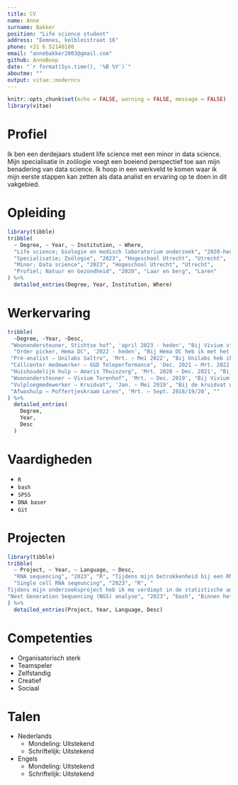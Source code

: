 ```yaml
---
title: CV
name: Anne
surname: Bakker
position: "Life science student"
address: "Eemnes, kolbleistraat 16"
phone: +31 6 52140180
email: "annebakker2003@gmail.com"
github: AnneBoop
date: "`r format(Sys.time(), '%B %Y')`"
aboutme: ""
output: vitae::moderncv
---
```


```r
knitr::opts_chunk$set(echo = FALSE, warning = FALSE, message = FALSE)
library(vitae)
```

# Profiel

Ik ben een derdejaars student life science met een minor in data science. Mijn specialisatie in zoölogie voegt een boeiend perspectief toe aan mijn benadering van data science. Ik hoop in een werkveld te komen waar ik mijn eerste stappen kan zetten als data analist en ervaring op te doen in dit vakgebied.


# Opleiding

```r
library(tibble)
tribble(
  ~ Degree, ~ Year, ~ Institution, ~ Where,
  "Life science; biologie en medisch laboratorium onderzoek", "2020-heden", "Hogeschool Utrecht", "Utrecht",
  "Specialisatie; Zoölogie", "2023", "Hogeschool Utrecht", "Utrecht",
  "Minor; Data science", "2023", "Hogeschool Utrecht", "Utrecht",
  "Profiel; Natuur en Gezondheid", "2020", "Laar en berg", "Laren"
) %>%
  detailed_entries(Degree, Year, Institution, Where)
```


# Werkervaring

```r
tribble(
  ~Degree, ~Year, ~Desc,
 "Woonondersteuner, Stichtse hof", 'april 2023 - heden', "Bij Vivium stichtse hof werk ik als een woonondersteuner, dit houdt in dat ik de bewoners help bij het dagelijks leven. Zo kook ik voor ze, doe ik de afwas, ben ik een hulp bij de maaltijd en heb ik een signaalfunctie",
  "Order picker, Hema DC", '2022 - heden', "Bij Hema DC heb ik met het ‘pick by light’ systeem gewerkt en heb ik orders verzendklaar gemaakt", 
 "Pré-analist – Unilabs Saltro", 'Mrt. – Mei 2022', "Bij Unilabs heb ik als pré-analist gewerkt tijdens de corona tijd. Hierbij was ik verantwoordelijk voor het verwerken van de patiëntgegevens in de systemen. Het uitpakken van het patiëntmateriaal en het gereed te maken voor analyse", 
 "Callcenter medewerker – GGD Teleperformance", 'Dec. 2021 – Mrt. 2022', "Bij GGD teleperformance heb ik als callcenter medewerker gewerkt tijden de corona tijd. Ik heb hierbij verschillende trainingen doorlopen om de mensen telefonisch goed te woord te staan bij het maken van een test of vaccinatie afspraak", 
 "Huishoudelijk hulp – Amaris Thuiszorg", 'Mrt. 2020 – Dec. 2021', "Bij Amaris thuiszorg was ik huishoudelijk hulp. Dit hield in dat ik bij mensen thuis kwam en hielp met het schoonhouden en opruimen van het huis. En gaf ik verdere ondersteunig om de ouderen zo lang mogelijk in hun eigen leefomgeving te laten wonen, doormiddel van een praatje maken en een signaalfunctie te vervullen", 
 "Woonondersteuner – Vivium Torenhof", 'Mrt. – Dec. 2019', "Bij Vivium torenhof werkte ik als een woonondersteuner, dit hield in dat ik de bewoners hielp. Zo moest ik bedden verschonen, deed ik afwasjes, hulp bij de maaltijd en had ik een signaalfunctie", 
 "Vulploegmedewerker – Kruidvat", 'Jan. – Mei 2019', "Bij de kruidvat was ik een vulploegmedewerker en zorgde ik ervoor dat alles netjes werd bijgevuld", 
 "Afwashulp – Poffertjeskraam Laren", 'Mrt. – Sept. 2018/19/20', ""
) %>% 
  detailed_entries(
    Degree,
    Year, 
    Desc
  )
```

# Vaardigheden

-   `R`
-   `bash`
-   `SPSS`
-   `DNA baser`
-   `Git`


# Projecten

```r
library(tibble)
tribble(
  ~ Project, ~ Year, ~ Language, ~ Desc,
  "RNA sequencing", "2023", "R", "Tijdens mijn betrokkenheid bij een RNA-sequencing project heb ik veel vaardigheden opgedaan. Mijn taken omvatten het uitvoeren van kwaliteitscontroles op sequentiedata met FastQC en het toepassen van de Rsubread-package voor effectieve sequentieanalyse, inclusief het in kaart brengen van sequenties naar een referentiegenoom. Ik heb de data geanalyseerd met behulp van de DESeq2-package, waarmee ik een Differential Gene Expression (DGE) analyse heb uitgevoerd. Een belangrijk aspect van mijn bijdrage was het gebruik van Principal Components Analysis (PCA) om variabiliteit tussen monsters te begrijpen en visualiseren. Voor de visualisatie van resultaten heb ik verschillende geavanceerde visualisatietechnieken toegepast, waaronder count plots, MA plots, heat maps en volcano plots. Daarnaast heb ik mijn analytische vaardigheden toegepast op het gebied van GO enrichment, waarbij ik genen heb geïdentificeerd die geassocieerd zijn met specifieke biologische processen",
  "Single cell RNA seqeuncing", "2023", "R", "
Tijdens mijn onderzoeksproject heb ik me verdiept in de statistische analyse van single cell RNA sequencing van tumorcellen in de hersenen, specifiek glioblastoma, met behulp van de programmeertaal R. Ik heb methoden toegepast om heterogeniteit in genexpressie op het niveau van individuele cellen te ontrafelen, waardoor ik inzicht heb verkregen in de complexe biologie van deze tumoren. Mijn analyse omvatte preprocessing van de data, identificatie van subpopulaties, differentiële expressieanalyse met behulp van het DESeq2-pakket, en visualisatie van de resultaten, waaronder tSNE-plots. Het gebruik van geavanceerde R-pakketten, zoals Seurat, stelde me in staat om diepgaande statistische inzichten te verkrijgen en de heterogeniteit van glioblastoma op een gedetailleerd niveau te onderzoeken",
"Next Generation Sequencing (NGS) analyse", "2023", "bash", "Binnen het project NGS analyse met bash heb ik verschillende technieken geleerd. Ik heb alignments uitgevoerd op fastq files met behulp van bowtie2. Zo heb ik ook geleerd peak calling uit te voeren met HOMER en bigwig files ingelezen en geinspecteerd met de IGV genome browser. De analyse van de (bed) bestanden en de vergelijking is gedaan door middel van BedTools" 
) %>%
  detailed_entries(Project, Year, Language, Desc)

```

# Competenties

-   Organisatorisch sterk
-   Teamspeler
-   Zelfstandig
-   Creatief
-   Sociaal


# Talen

-   Nederlands
    +   Mondeling:    Uitstekend
    +   Schriftelijk: Uitstekend 
-   Engels
    +   Mondeling:    Uitstekend
    +   Schriftelijk: Uitstekend 